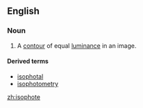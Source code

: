==English==

===Noun===
{{en-noun}}

# A [[contour]] of equal [[luminance]] in an image.

====Derived terms====
*[[isophotal]]
*[[isophotometry]]


[[zh:isophote]]
